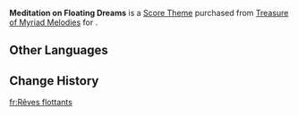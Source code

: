 {{Item Infobox
|id           = 319002
|image        = Item Meditation on Floating Dreams.png
|type         = Score Themes
|source1      = [[Treasure of Myriad Melodies]]
}}
'''Meditation on Floating Dreams''' is a [[Score Theme]] purchased from [[Treasure of Myriad Melodies]] for {{Item|Repertoire Coins|x=600}}.

==Other Languages==
{{Other Languages
|en       = Meditation on Floating Dreams
|zhs      = 静思浮梦
|zhs_rm   = 
|zht      = 靜思浮夢
|zht_rm   = 
|zh_tl    = 
|ja       = 夢に浮かぶ瞑想
|ja_rm    = Yume ni Ukabu Meisou
|ja_tl    = Meditation on Floating Dreams
|ko       = 떠오르는 사색
|ko_tl    = 
|es       = Meditación onírica
|es_tl    = Dreamlike Meditation
|fr       = Rêves flottants
|fr_tl    = Floating Dreams
|ru       = Полёт воображения
|ru_tl    = 
|th       = จดจ่อกับฝันอันลึกล้ำ
|th_rm    = 
|th_tl    = 
|vi       = Mơ Mộng Suy Tư
|vi_tl    = 
|de       = Meditation auf treibenden Träumen
|de_tl    = 
|id       = Meditation on Floating Dreams
|pt       = Meditação em Sonhos Flutuantes
|pt_tl    = 
|tr       = Uçuşan Rüyalar Üzerine Meditasyon
|tr_tl    = 
|it       = Meditazione onirica
|it_tl    = 
}}

==Change History==
{{Change History|5.3}}

[[fr:Rêves flottants]]